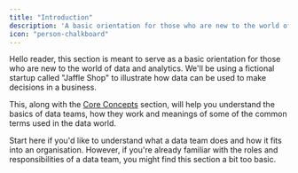 ```yaml
---
title: "Introduction"
description: 'A basic orientation for those who are new to the world of data and analytics using a fictional startup called "Jaffle Shop"'
icon: "person-chalkboard"
---
```


Hello reader, this section is meant to serve as a basic orientation for those who are new to the world of data and analytics.
We'll be using a fictional startup called "Jaffle Shop" to illustrate how data can be used to make decisions in a business.

This, along with the [Core Concepts](/home/glossary/) section, will help you understand the basics of data teams,
how they work and meanings of some of the common terms used in the data world.

Start here if you'd like to understand what a data team does and how it fits into an organisation.
However, if you're already familiar with the roles and responsibilities of a data team, you might find this section
a bit too basic.

